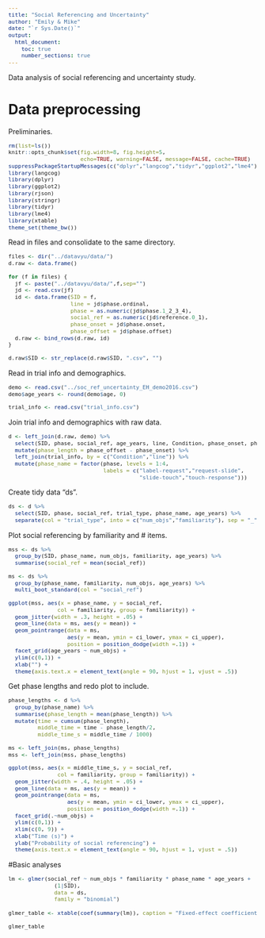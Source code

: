 ```yaml
---
title: "Social Referencing and Uncertainty"
author: "Emily & Mike"
date: "`r Sys.Date()`"
output: 
  html_document:
    toc: true
    number_sections: true
---
```


<style type="text/css">
body, td {
   font-size: 14px;
}
code {
  font-size: 11px;
}
pre {
  font-size: 11px;
}
</style>

Data analysis of social referencing and uncertainty study.

# Data preprocessing

Preliminaries.

```r
rm(list=ls())
knitr::opts_chunk$set(fig.width=8, fig.height=5, 
                      echo=TRUE, warning=FALSE, message=FALSE, cache=TRUE)
suppressPackageStartupMessages(c("dplyr","langcog","tidyr","ggplot2","lme4"))
library(langcog)
library(dplyr)
library(ggplot2)
library(rjson)
library(stringr)
library(tidyr)
library(lme4)
library(xtable)
theme_set(theme_bw())
```

Read in files and consolidate to the same directory. 

```r
files <- dir("../datavyu/data/")
d.raw <- data.frame()

for (f in files) {
  jf <- paste("../datavyu/data/",f,sep="")
  jd <- read.csv(jf)
  id <- data.frame(SID = f,
                   line = jd$phase.ordinal,
                   phase = as.numeric(jd$phase.1_2_3_4),
                   social_ref = as.numeric(jd$reference.0_1),
                   phase_onset = jd$phase.onset,
                   phase_offset = jd$phase.offset)
  d.raw <- bind_rows(d.raw, id)
}

d.raw$SID <- str_replace(d.raw$SID, ".csv", "")

```

Read in trial info and demographics. 

```r
demo <- read.csv("../soc_ref_uncertainty_EH_demo2016.csv") 
demo$age_years <- round(demo$age, 0)

trial_info <- read.csv("trial_info.csv")
```

Join trial info and demographics with raw data.

```r
d <- left_join(d.raw, demo) %>%
  select(SID, phase, social_ref, age_years, line, Condition, phase_onset, phase_offset) %>%
  mutate(phase_length = phase_offset - phase_onset) %>%
  left_join(trial_info, by = c("Condition","line")) %>%
  mutate(phase_name = factor(phase, levels = 1:4, 
                             labels = c("label-request","request-slide",
                                        "slide-touch","touch-response"))) 


```

Create tidy data "ds".

```r
ds <- d %>%
  select(SID, phase, social_ref, trial_type, phase_name, age_years) %>%
  separate(col = "trial_type", into = c("num_objs","familiarity"), sep = "_") 
```

Plot social referencing by familiarity and # items.

```r
mss <- ds %>%
  group_by(SID, phase_name, num_objs, familiarity, age_years) %>%
  summarise(social_ref = mean(social_ref))

ms <- ds %>%
  group_by(phase_name, familiarity, num_objs, age_years) %>%
  multi_boot_standard(col = "social_ref") 

ggplot(mss, aes(x = phase_name, y = social_ref, 
               col = familiarity, group = familiarity)) + 
  geom_jitter(width = .3, height = .05) +
  geom_line(data = ms, aes(y = mean)) + 
  geom_pointrange(data = ms, 
                  aes(y = mean, ymin = ci_lower, ymax = ci_upper), 
                  position = position_dodge(width =.1)) + 
  facet_grid(age_years ~ num_objs) + 
  ylim(c(0,1)) + 
  xlab("") + 
  theme(axis.text.x = element_text(angle = 90, hjust = 1, vjust = .5))

```

Get phase lengths and redo plot to include. 

```r
phase_lengths <- d %>% 
  group_by(phase_name) %>% 
  summarise(phase_length = mean(phase_length)) %>%
  mutate(time = cumsum(phase_length),
         middle_time = time - phase_length/2, 
         middle_time_s = middle_time / 1000)

ms <- left_join(ms, phase_lengths)
mss <- left_join(mss, phase_lengths)

ggplot(mss, aes(x = middle_time_s, y = social_ref, 
               col = familiarity, group = familiarity)) + 
  geom_jitter(width = .4, height = .05) +
  geom_line(data = ms, aes(y = mean)) + 
  geom_pointrange(data = ms, 
                  aes(y = mean, ymin = ci_lower, ymax = ci_upper), 
                  position = position_dodge(width =.1)) + 
  facet_grid(.~num_objs) + 
  ylim(c(0,1)) + 
  xlim(c(0, 9)) + 
  xlab("Time (s)") + 
  ylab("Probability of social referencing") +
  theme(axis.text.x = element_text(angle = 90, hjust = 1, vjust = .5))
```

#Basic analyses
```r
lm <- glmer(social_ref ~ num_objs * familiarity * phase_name * age_years +
              (1|SID),
              data = ds, 
              family = "binomial")
              
glmer_table <- xtable(coef(summary(lm)), caption = "Fixed-effect coefficients for logistic mixed effects model predicting social referencing in Experiment 1.") 

glmer_table
```





